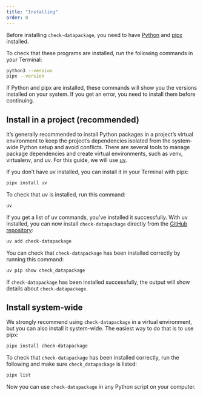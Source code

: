 ```yaml
---
title: "Installing"
order: 0
---
```


Before installing `check-datapackage`, you need to have
[Python](https://www.python.org/downloads/) and
[pipx](https://pipx.pypa.io/latest/installation/) installed.

To check that these programs are installed, run the following commands
in your Terminal:

``` .bash
python3 --version
pipx --version
```

If Python and pipx are installed, these commands will show you the
versions installed on your system. If you get an error, you need to
install them before continuing.

## Install in a project (recommended)

It's generally recommended to install Python packages in a project's
virtual environment to keep the project's dependencies isolated from the
system-wide Python setup and avoid conflicts. There are several tools to
manage package dependencies and create virtual environments, such as
venv, virtualenv, and uv. For this guide, we will use
[uv](https://docs.astral.sh/uv/).

If you don't have uv installed, you can install it in your Terminal with
pipx:

``` .bash
pipx install uv
```

To check that uv is installed, run this command:

``` .bash
uv
```

If you get a list of uv commands, you've installed it successfully.
With uv installed, you can now install `check-datapackage` directly from the [GitHub
repository](https://github.com/seedcase-project/check-datapackage):

``` .bash
uv add check-datapackage
```

You can check that `check-datapackage` has been installed correctly by
running this command:

``` .bash
uv pip show check_datapackage
```

If `check-datapackage` has been installed successfully, the output will
show details about `check-datapackage`.

## Install system-wide

We strongly recommend using `check-datapackage` in a virtual
environment, but you can also install it system-wide. The easiest way to
do that is to use pipx:

``` .bash
pipx install check-datapackage
```

To check that `check-datapackage` has been installed correctly, run the
following and make sure `check_datapackage` is listed:

``` .bash
pipx list
```

Now you can use `check-datapackage` in any Python script on your
computer.
